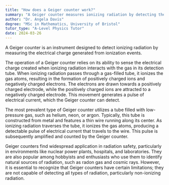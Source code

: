 ```yaml
---
title: "How does a Geiger counter work?"
summary: "A Geiger counter measures ionizing radiation by detecting the electrical charge generated from ionization, allowing for the assessment of radiation levels in various environments."
author: "Dr. Angela Davis"
degree: "MSc in Mathematics, University of Bristol"
tutor_type: "A-Level Physics Tutor"
date: 2024-03-26
---
```


A Geiger counter is an instrument designed to detect ionizing radiation by measuring the electrical charge generated from ionization events.

The operation of a Geiger counter relies on its ability to sense the electrical charge created when ionizing radiation interacts with the gas in its detection tube. When ionizing radiation passes through a gas-filled tube, it ionizes the gas atoms, resulting in the formation of positively charged ions and negatively charged electrons. The electrons are drawn towards a positively charged electrode, while the positively charged ions are attracted to a negatively charged electrode. This movement generates a pulse of electrical current, which the Geiger counter can detect.

The most prevalent type of Geiger counter utilizes a tube filled with low-pressure gas, such as helium, neon, or argon. Typically, this tube is constructed from metal and features a thin wire running along its center. As ionizing radiation traverses the tube, it ionizes the gas atoms, producing a detectable pulse of electrical current that travels to the wire. This pulse is subsequently amplified and counted by the Geiger counter.

Geiger counters find widespread application in radiation safety, particularly in environments like nuclear power plants, hospitals, and laboratories. They are also popular among hobbyists and enthusiasts who use them to identify natural sources of radiation, such as radon gas and cosmic rays. However, it is essential to recognize that Geiger counters have certain limitations; they are not capable of detecting all types of radiation, particularly non-ionizing radiation.
    